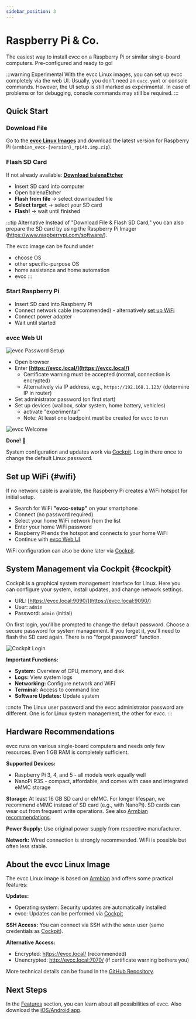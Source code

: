 ```yaml
---
sidebar_position: 3
---
```


# Raspberry Pi & Co.

The easiest way to install evcc on a Raspberry Pi or similar single-board computers.
Pre-configured and ready to go!

:::warning Experimental
With the evcc Linux images, you can set up evcc completely via the web UI.
Usually, you don't need an `evcc.yaml` or console commands.
However, the UI setup is still marked as experimental.
In case of problems or for debugging, console commands may still be required.
:::

## Quick Start

### Download File

Go to the **[evcc Linux Images](https://github.com/evcc-io/images/releases)** and download the latest version for Raspberry Pi (`armbian_evcc-{version}_rpi4b.img.zip`).

### Flash SD Card

If not already available: **[Download balenaEtcher](https://etcher.balena.io/)**

- Insert SD card into computer
- Open balenaEtcher
- **Flash from file** → select downloaded file
- **Select target** → select your SD card
- **Flash!** → wait until finished

:::tip Alternative
Instead of "Download File & Flash SD Card," you can also prepare the SD card by using the Raspberry Pi Imager (https://www.raspberrypi.com/software/).

The evcc image can be found under
- choose OS
- other specific-purpose OS
- home assistance and home automation
- evcc
:::

### Start Raspberry Pi

- Insert SD card into Raspberry Pi
- Connect network cable (recommended) - alternatively [set up WiFi](#wifi)
- Connect power adapter
- Wait until started

### evcc Web UI

![evcc Password Setup](screenshots/evcc-password.webp)

- Open browser
- Enter **[https://evcc.local/](https://evcc.local/)**
  - Certificate warning must be accepted (normal, connection is encrypted)
  - Alternatively via IP address, e.g., `https://192.168.1.123/` (determine IP in router)
- Set administrator password (on first start)
- Set up devices (wallbox, solar system, home battery, vehicles)
  - activate "experimental"
  - Note: At least one loadpoint must be created for evcc to run

![evcc Welcome](screenshots/evcc-welcome.webp)

**Done!** 🎉

System configuration and updates work via [Cockpit](#cockpit).
Log in there once to change the default Linux password.

## Set up WiFi {#wifi}

If no network cable is available, the Raspberry Pi creates a WiFi hotspot for initial setup.

- Search for WiFi **"evcc-setup"** on your smartphone
- Connect (no password required)
- Select your home WiFi network from the list
- Enter your home WiFi password
- Raspberry Pi ends the hotspot and connects to your home WiFi
- Continue with [evcc Web UI](#evcc-web-ui)

WiFi configuration can also be done later via [Cockpit](#cockpit).

## System Management via Cockpit {#cockpit}

Cockpit is a graphical system management interface for Linux.
Here you can configure your system, install updates, and change network settings.

- URL: [https://evcc.local:9090/](https://evcc.local:9090/)
- User: `admin`
- Password: `admin` (initial)

On first login, you'll be prompted to change the default password.
Choose a secure password for system management.
If you forget it, you'll need to flash the SD card again.
There is no "forgot password" function.

![Cockpit Login](screenshots/cockpit.webp)

**Important Functions:**
- **System:** Overview of CPU, memory, and disk
- **Logs:** View system logs
- **Networking:** Configure network and WiFi
- **Terminal:** Access to command line
- **Software Updates:** Update system

:::note
The Linux user password and the evcc administrator password are different.
One is for Linux system management, the other for evcc.
:::

## Hardware Recommendations

evcc runs on various single-board computers and needs only few resources.
Even 1 GB RAM is completely sufficient.

**Supported Devices:**
- Raspberry Pi 3, 4, and 5 - all models work equally well
- NanoPi R3S - compact, affordable, and comes with case and integrated eMMC storage

**Storage:**
At least 16 GB SD card or eMMC.
For longer lifespan, we recommend eMMC instead of SD card (e.g., with NanoPi).
SD cards can wear out from frequent write operations.
See also [Armbian recommendations](https://docs.armbian.com/User-Guide_Getting-Started/#what-do-i-need).

**Power Supply:**
Use original power supply from respective manufacturer.

**Network:**
Wired connection is strongly recommended.
WiFi is possible but often less stable.

## About the evcc Linux Image

The evcc Linux image is based on [Armbian](https://www.armbian.com/) and offers some practical features:

**Updates:**
- Operating system: Security updates are automatically installed
- evcc: Updates can be performed via [Cockpit](#cockpit)

**SSH Access:**
You can connect via SSH with the `admin` user (same credentials as [Cockpit](#cockpit)).

**Alternative Access:**
- Encrypted: https://evcc.local/ (recommended)
- Unencrypted: http://evcc.local:7070/ (if certificate warning bothers you)

More technical details can be found in the [GitHub Repository](https://github.com/evcc-io/images).

## Next Steps

In the [Features](/docs/features/solar-charging) section, you can learn about all possibilities of evcc.
Also download the [iOS/Android app](/docs/features/app).
